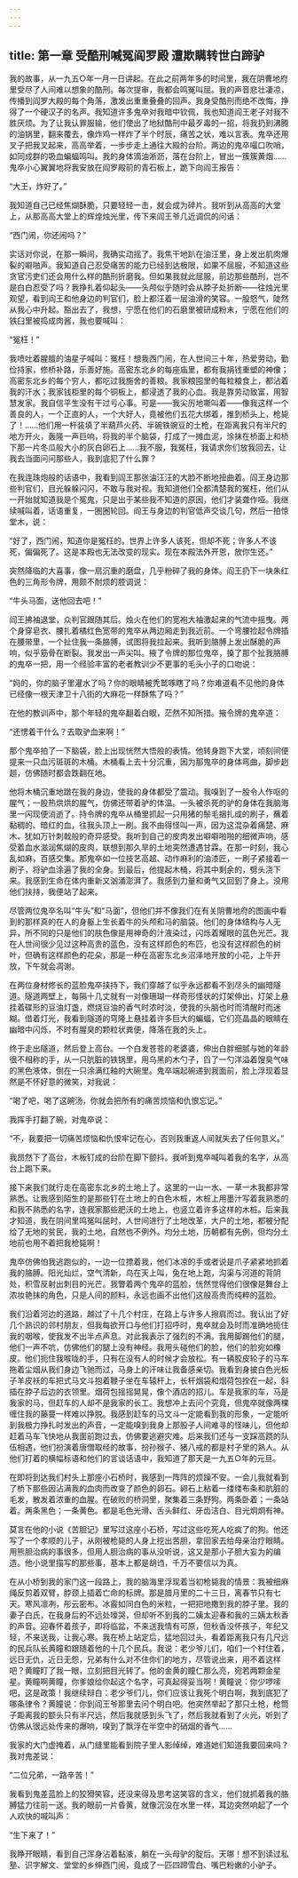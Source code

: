 ```yaml
---
---
---
```

title: 第一章 受酷刑喊冤阎罗殿 遭欺瞒转世白蹄驴
---




我的故事，从一九五○年一月一日讲起。在此之前两年多的时间里，我在阴曹地府里受尽了人间难以想象的酷刑。每次提审，我都会鸣冤叫屈。我的声音悲壮凄凉，传播到阎罗大殿的每个角落，激发出重重叠叠的回声。我身受酷刑而绝不改悔，挣得了一个硬汉子的名声。我知道许多鬼卒对我暗中钦佩，我也知道阎王老子对我不胜厌烦。为了让我认罪服输，他们使出了地狱酷刑中最歹毒的一招，将我扔到沸腾的油锅里，翻来覆去，像炸鸡一样炸了半个时辰，痛苦之状，难以言表。鬼卒还用叉子把我叉起来，高高举着，一步步走上通往大殿的台阶。两边的鬼卒嘬口吹哨，如同成群的吸血蝙蝠鸣叫。我的身体滴油淅沥，落在台阶上，冒出一簇簇黄烟……鬼卒小心翼翼地将我安放在阎罗殿前的青石板上，跪下向阎王报告：

“大王，炸好了。”

我知道自己已经焦煳酥脆，只要轻轻一击，就会成为碎片。我听到从高高的大堂上，从那高高大堂上的辉煌烛光里，传下来阎王爷几近调侃的问话：

“西门闹，你还闹吗？”

实话对你说，在那一瞬间，我确实动摇了。我焦干地趴在油汪里，身上发出肌肉爆裂的噼啪声。我知道自己忍受痛苦的能力已经到达极限，如果不屈服，不知道这些贪官污吏们还会用什么样的酷刑折磨我。但如果我就此屈服，前边那些酷刑，岂不是白白忍受了吗？我挣扎着仰起头——头颅似乎随时会从脖子处折断——往烛光里观望，看到阎王和他身边的判官们，脸上都汪着一层油滑的笑容。一股怒气，陡然从我心中升起。豁出去了，我想，宁愿在他们的石磨里被研成粉末，宁愿在他们的铁臼里被捣成肉酱，我也要喊叫：

“冤枉！”

我喷吐着腥膻的油星子喊叫：冤枉！想我西门闹，在人世间三十年，热爱劳动，勤俭持家，修桥补路，乐善好施。高密东北乡的每座庙里，都有我捐钱重塑的神像；高密东北乡的每个穷人，都吃过我施舍的善粮。我家粮囤里的每粒粮食上，都沾着我的汗水；我家钱柜里的每个铜板上，都浸透了我的心血。我是靠劳动致富，用智慧发家。我自信平生没有干过亏心事。可是——我尖厉地嘶叫着——像我这样一个善良的人，一个正直的人，一个大好人，竟被他们五花大绑着，推到桥头上，枪毙了！……他们用一杆装填了半葫芦火药、半碗铁豌豆的土枪，在距离我只有半尺的地方开火，轰隆一声巨响，将我的半个脑袋，打成了一摊血泥，涂抹在桥面上和桥下那一片冬瓜般大小的灰白卵石上……我不服，我冤枉，我请求你们放我回去，让我去当面问问那些人，我到底犯了什么罪？

在我连珠炮般的话语中，我看到阎王那张油汪汪的大脸不断地扭曲着。阎王身边那些判官们，目光躲躲闪闪，不敢与我对视。我知道他们全都清楚我的冤枉，他们从一开始就知道我是个冤鬼，只是出于某些我不知道的原因，他们才装聋作哑。我继续喊叫着，话语重复，一圈圈轮回。阎王与身边的判官低声交谈几句，然后一拍惊堂木，说：

“好了，西门闹，知道你是冤枉的。世界上许多人该死，但却不死；许多人不该死，偏偏死了。这是本殿也无法改变的现实。现在本殿法外开恩，放你生还。”

突然降临的大喜事，像一扇沉重的磨盘，几乎粉碎了我的身体。阎王扔下一块朱红色的三角形令牌，用颇不耐烦的腔调说：

“牛头马面，送他回去吧！”

阎王拂袖退堂，众判官跟随其后。烛火在他们的宽袍大袖激起来的气流中摇曳。两个身穿皂衣、腰扎着橘红色宽带的鬼卒从两边厢走到我近前。一个弯腰捡起令牌插在腰带里，一个扯住我一条胳膊，试图将我拉起来。我听到胳膊上发出酥脆的声响，似乎筋骨在断裂。我发出一声尖叫。掖了令牌的那位鬼卒，搡了那个扯我胳膊的鬼卒一把，用一个经验丰富的老者教训少不更事的毛头小子的口吻说：

“妈的，你的脑子里灌水了吗？你的眼睛被秃鹫啄瞎了吗？你难道看不见他的身体已经像一根天津卫十八街的大麻花一样酥焦了吗？”

在他的教训声中，那个年轻的鬼卒翻着白眼，茫然不知所措。掖令牌的鬼卒道：

“还愣着干什么？去取驴血来啊！”

那个鬼卒拍了一下脑袋，脸上出现恍然大悟般的表情。他转身跑下大堂，顷刻间便提来一只血污斑斑的木桶。木桶看上去十分沉重，因为那鬼卒的身体弯曲，脚步趔趄，仿佛随时都会跌翻在地。

他将木桶沉重地蹾在我的身边，使我的身体都受了震动。我嗅到了一股令人作呕的腥气；一股热烘烘的腥气，仿佛还带着驴的体温。一头被杀死的驴的身体在我脑海里一闪现便消逝了。持令牌的鬼卒从桶里抓起一只用猪的鬃毛捆扎成的刷子，蘸着黏稠的、暗红的血，往我头顶上一刷。我不由得怪叫一声，因为这混杂着痛楚、麻木、犹如万针刺戟般的奇异感受。我听到自己的皮肉发出噼噼啪啪的细微声响，感受着血水滋润焦煳的皮肉，联想到那久旱的土地突然遭遇甘霖。在那一时刻，我心乱如麻，百感交集。那鬼卒如一位技艺高超、动作麻利的油漆匠，一刷子紧接着一刷子，将驴血涂遍了我的全身。到最后，他提起木桶，将其中剩余的，劈头浇下来。我感到生命在体内重新又汹涌澎湃了。我感到力量和勇气又回到了身上。没用他们扶持，我便站了起来。

尽管两位鬼卒名叫“牛头”和“马面”，但他们并不像我们在有关阴曹地府的图画中看到的那样真的在人的身躯上生长着牛的头颅和马的脑袋。他们的身体结构与人无异，所不同的只是他们的肤色像是用神奇的汁液染过，闪烁着耀眼的蓝色光芒。我在人世间很少见过这种高贵的蓝色，没有这样颜色的布匹，也没有这样颜色的树叶，但确有这样颜色的花朵，那是一种在高密东北乡沼泽地开放的小花，上午开放，下午就会凋谢。

在两位身材修长的蓝脸鬼卒挟持下，我们穿越了似乎永远都看不到尽头的幽暗隧道。隧道两壁上，每隔十几丈就有一对像珊瑚一样奇形怪状的灯架伸出，灯架上悬挂着碟形的豆油灯盏，燃烧豆油的香气时浓时淡，使我的头脑也时而清醒时而迷糊。借着灯光，我看到隧道的穹隆上悬挂着许多巨大的蝙蝠，它们亮晶晶的眼睛在幽暗中闪烁，不时有腥臭的颗粒状粪便，降落在我的头上。

终于走出隧道，然后登上高台。一个白发苍苍的老婆婆，伸出白胖细腻与她的年龄很不相称的手，从一只肮脏的铁锅里，用乌黑的木勺子，舀了一勺洋溢着馊臭气味的黑色液体，倒在一只涂满红釉的大碗里。鬼卒端起碗递到我面前，脸上浮现着显然是不怀好意的微笑，对我说：

“喝了吧，喝了这碗汤，你就会把所有的痛苦烦恼和仇恨忘记。”

我挥手打翻了碗，对鬼卒说：

“不，我要把一切痛苦烦恼和仇恨牢记在心，否则我重返人间就失去了任何意义。”

我昂然下了高台，木板钉成的台阶在脚下颤抖。我听到鬼卒喊叫着我的名字，从高台上跑下来。

接下来我们就行走在高密东北乡的土地上了。这里的一山一水、一草一木我都非常熟悉。让我感到陌生的是那些钉在土地上的白色木桩，木桩上用墨汁写着我熟悉的和我不熟悉的名字，连我家那些肥沃的土地上，也竖立着许多这样的木桩。后来我才知道，我在阴间里鸣冤叫屈时，人世间进行了土地改革，大户的土地，都被分配给了无地的贫民，我的土地，自然也不例外。均分土地，历朝都有先例，但均分土地前也用不着把我枪毙啊！

鬼卒仿佛怕我逃跑似的，一边一位摽着我，他们冰凉的手或者说是爪子紧紧地抓着我的胳膊。阳光灿烂，空气清新，鸟在天上叫，兔在地上跑，沟渠与河道的背阴处，积雪反射出刺目的光芒。我瞥着两个鬼卒的蓝脸，恍然觉得他们很像是舞台上浓妆艳抹的角色，只是人间的颜料，永远也画不出他们这般高贵而纯粹的蓝脸。

我们沿着河边的道路，越过了十几个村庄，在路上与许多人擦肩而过。我认出了好几个熟识的邻村朋友，但我每欲开口与他们打招呼时，鬼卒就会及时而准确地扼住我的咽喉，使我发不出半点声息。对此我表示了强烈的不满。我用脚踢他们的腿，他们一声不吭，仿佛他们的腿上没有神经。我用头碰他们的脸，他们的脸宛如橡皮。他们扼住我喉咙的手，只有在没有人的时候才会放松。有一辆胶皮轮子的马车拖着尘烟从我们身边飞驰而过，马身上的汗味让我备感亲切。我看到身披白色光板子羊皮袄的车把式马文斗抱着鞭子坐在车辕杆上，长杆烟袋和烟荷包拴在一起，斜插在脖子后边的衣领里。烟荷包摇摇晃晃，像个酒店的招儿。车是我家的车，马是我家的马，但赶车的人却不是我家的长工。我想冲上去问个究竟，但鬼卒就像两棵缠住我的藤蔓一样难以挣脱。我感到赶车的马文斗一定能看到我的形象，一定能听到我极力挣扎时发出的声音，一定能嗅到我身上那股子人间难寻的怪味儿，但他却赶着马车飞快地从我面前跑过去，仿佛要逃避灾难。后来我们还与一支踩高跷的队伍相遇，他们扮演着唐僧取经的故事，扮孙猴子、猪八戒的都是村子里的熟人。从他们打着的横幅标语和他们的言谈话语中，我知道了那天是一九五○年的元旦。

在即将到达我们村头上那座小石桥时，我感到一阵阵的烦躁不安。一会儿我就看到了桥下那些因沾满我的血肉而改变了颜色的卵石。卵石上粘着一缕缕布条和肮脏的毛发，散发着浓重的血腥。在破败的桥洞里，聚集着三条野狗。两条卧着；一条站着。两条黑色；一条黄色。都是毛色光滑、舌头鲜红、牙齿洁白、目光炯炯有神。

莫言在他的小说《苦胆记》里写过这座小石桥，写过这些吃死人吃疯了的狗。他还写了一个孝顺的儿子，从刚被枪毙的人身上挖出苦胆，拿回家去给母亲治疗眼睛。用熊胆治病的事很多，但用人胆治病的事从没听说，这又是那小子胆大妄为的编造。他小说里描写的那些事，基本上都是胡诌，千万不要信以为真。

在从小桥到我的家门这一段路上，我的脑海里浮现着当初枪毙我的情景：我被细麻绳反剪着双臂，脖颈上插着亡命的标牌。那是腊月里的二十三日，离春节只有七天。寒风凛冽，彤云密布。冰霰如同白色的米粒，一把把地撒到我的脖子里。我的妻子白氏，在我身后的不远处嚎哭，但却听不到我的二姨太迎春和我的三姨太秋香的声音。迎春怀着孩子，即将临盆，不来送我情有可原，但秋香没怀孩子，年纪又轻，不来送我，让我心寒。我在桥上站定后，猛地回过头，看着距离我只有几尺远的民兵队长黄瞳和跟随着他的十几个民兵。我说：老少爷儿们，咱们一个村住着，远日无仇，近日无怨，兄弟有什么对不住你们的地方，尽管说出来，用不着这样吧？黄瞳盯了我一眼，立刻把目光转了。他的金黄的瞳仁那么亮，宛若两颗金星星。黄瞳啊黄瞳，你爹娘给你起这个名字，可真起得妥当啊！黄瞳说：你少啰嗦吧，这是政策！我继续辩白：老少爷们儿，你们应该让我死个明白啊，我到底犯了哪条律令？黄瞳说：你到阎王爷那里去问个明白吧。他突然举起了那只土枪，枪筒子距离我的额头只有半尺远，然后我就感到头飞了，然后我就看到了火光，听到了仿佛从很远处传来的爆响，嗅到了飘浮在半空中的硝烟的香气……

我家的大门虚掩着，从门缝里能看到院子里人影绰绰，难道她们知道我要回来吗？我对鬼差说：

“二位兄弟，一路辛苦！”

我看到鬼差蓝脸上的狡猾笑容，还没来得及思考这笑容的含义，他们就抓着我的胳膊猛力往前一送。我的眼前一片昏黄，就像沉没在水里一样，耳边突然响起了一个人欢快的喊叫声：

“生下来了！”

我睁开眼睛，看到自己浑身沾着黏液，躺在一头母驴的腚后。天哪！想不到读过私塾、识字解文、堂堂的乡绅西门闹，竟成了一匹四蹄雪白、嘴巴粉嫩的小驴子。